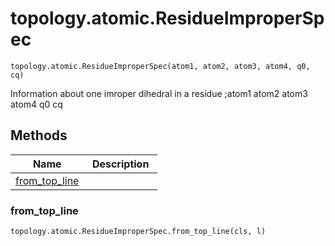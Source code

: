 # topology.atomic.ResidueImproperSpec { #kimmdy.topology.atomic.ResidueImproperSpec }

`topology.atomic.ResidueImproperSpec(atom1, atom2, atom3, atom4, q0, cq)`

Information about one imroper dihedral in a residue
;atom1 atom2 atom3 atom4     q0     cq

## Methods

| Name | Description |
| --- | --- |
| [from_top_line](#kimmdy.topology.atomic.ResidueImproperSpec.from_top_line) |  |

### from_top_line { #kimmdy.topology.atomic.ResidueImproperSpec.from_top_line }

`topology.atomic.ResidueImproperSpec.from_top_line(cls, l)`